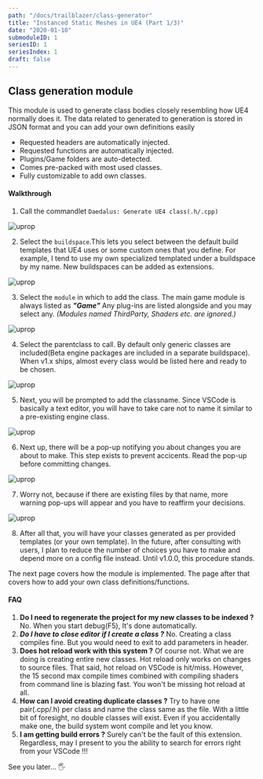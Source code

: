 ```yaml
---
path: "/docs/trailblazer/class-generator"
title: "Instanced Static Meshes in UE4 (Part 1/3)"
date: "2020-01-10"
submoduleID: 1
seriesID: 1
seriesIndex: 1
draft: false
---
```


## Class generation module

This module is used to generate class bodies closely resembling how UE4 normally does it.
The data related to generated to generation is stored in JSON format and you can add your own definitions easily

- Requested headers are automatically injected.
- Requested functions are automatically injected.
- Plugins/Game folders are auto-detected.
- Comes pre-packed with most used classes.
- Fully customizable to add own classes.

#### Walkthrough

1. Call the commandlet `Daedalus: Generate UE4 class(.h/.cpp)`

![uprop](../../../../images/DaedalusAPI/class-generator/Step01.png)

2. Select the `buildspace`.This lets you select between the default build templates that UE4 uses or some custom ones that you define.
   For example, I tend to use my own specialized templated under a buildspace by my name. New buildspaces can be added as extensions.

![uprop](../../../../images/DaedalusAPI/class-generator/Step02.png)

3. Select the `module` in which to add the class. The main game module is always listed as **_"Game"_**
   Any plug-ins are listed alongside and you may select any. _(Modules named ThirdParty, Shaders etc. are ignored.)_

![uprop](../../../../images/DaedalusAPI/class-generator/Step03.png)

4. Select the parentclass to call. By default only generic classes are included(Beta engine packages are included in a separate buildspace).
   When v1.x ships, almost every class would be listed here and ready to be chosen.

![uprop](../../../../images/DaedalusAPI/class-generator/Step04.png)

5. Next, you will be prompted to add the classname. Since VSCode is basically a text editor, you will have to take care not to name it similar to a pre-existing engine class.

![uprop](../../../../images/DaedalusAPI/class-generator/Step05.png)

6. Next up, there will be a pop-up notifying you about changes you are about to make. This step exists to prevent accicents. Read the pop-up before committing changes.

![uprop](../../../../images/DaedalusAPI/class-generator/Step06.png)

7. Worry not, because if there are existing files by that name, more warning pop-ups will appear and you have to reaffirm your decisions.

![uprop](../../../../images/DaedalusAPI/class-generator/Step07.png)

8. After all that, you will have your classes generated as per provided templates (or your own template). In the future, after consulting with users, I plan to reduce the number of choices you have to make and depend more on a config file instead. Until v1.0.0, this procedure stands.

The next page covers how the module is implemented. The page after that covers how to add your own class definitions/functions.

#### FAQ

1. **Do I need to regenerate the project for my new classes to be indexed ?**
   No. When you start debug(F5), It's done automatically.
2. **_Do I have to close editor if I create a class ?_** No. Creating a class compiles fine.
   But you would need to exit to add parameters in header.
3. **Does hot reload work with this system ?** Of course not. What we are doing is creating entire new classes. Hot reload only works on changes to source files.
   That said, hot reload on VSCode is hit/miss. However, the 15 second max compile times combined with compiling shaders from command line is blazing fast. You won't be missing hot reload at all.
4. **How can I avoid creating duplicate classes ?** Try to have one pair(.cpp/.h) per class and name the class same as the file. With a little bit of foresight, no double classes will exist. Even if you accidentally make one, the build system wont compile and let you know.
5. **I am getting build errors ?** Surely can't be the fault of this extension. Regardless, may I present to you the ability to search for errors right from your VSCode !!!

See you later... 🖐
